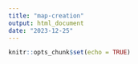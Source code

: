 ```yaml
---
title: "map-creation"
output: html_document
date: "2023-12-25"
---
```


```r
knitr::opts_chunk$set(echo = TRUE)
```

